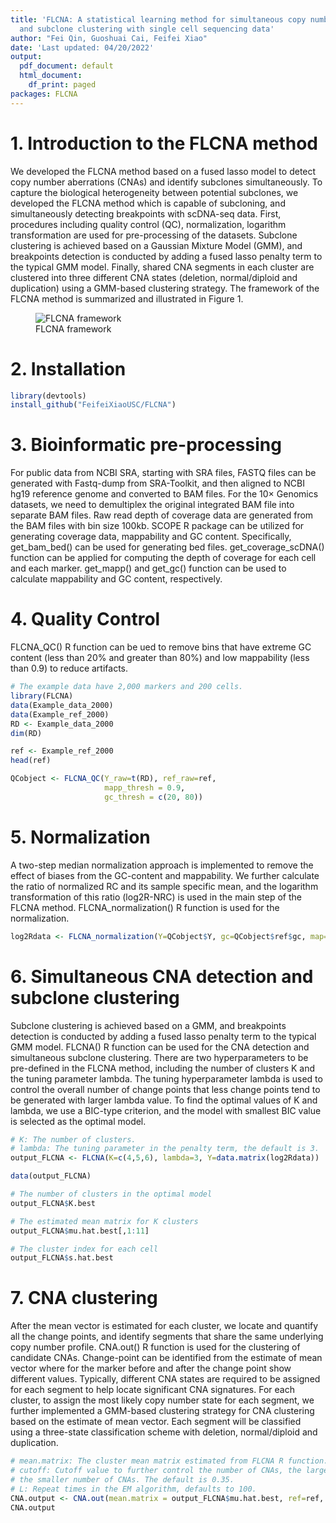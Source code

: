 ---
title: 'FLCNA: A statistical learning method for simultaneous copy number estimation
  and subclone clustering with single cell sequencing data'
author: "Fei Qin, Guoshuai Cai, Feifei Xiao"
date: 'Last updated: 04/20/2022'
output:
  pdf_document: default
  html_document:
    df_print: paged
packages: FLCNA
---

# 1. Introduction to the FLCNA method

We developed the FLCNA method based on a fused lasso model to detect copy number aberrations (CNAs) and identify subclones simultaneously. To capture the biological heterogeneity between potential subclones, we developed the FLCNA method which is capable of subcloning, and simultaneously detecting breakpoints with scDNA-seq data. First, procedures including quality control (QC), normalization, logarithm transformation are used for pre-processing of the datasets. Subclone clustering is achieved based on a Gaussian Mixture Model (GMM), and breakpoints detection is conducted by adding a fused lasso penalty term to the typical GMM model. Finally, shared CNA segments in each cluster are clustered into three different CNA states (deletion, normal/diploid and duplication) using a GMM-based clustering strategy. The framework of the FLCNA method is summarized and illustrated in Figure 1.

![FLCNA framework](E:/DB/Dropbox/Qinfei/Research/SC CNV/Code/FLCNA-package/vignettes/Figure 1.png)

# 2. Installation

```{r install-bioc, message=FALSE, warning = FALSE, eval=FALSE}
library(devtools)
install_github("FeifeiXiaoUSC/FLCNA")
```

# 3.  Bioinformatic pre-processing
For public data from NCBI SRA, starting with SRA files, FASTQ files can be generated with Fastq-dump from SRA-Toolkit, and then aligned to NCBI hg19 reference genome and converted to BAM files. For the 10× Genomics datasets, we need to demultiplex the original integrated BAM file into separate BAM files. Raw read depth of coverage data are generated from the BAM files with bin size 100kb. SCOPE R package can be utilized for generating coverage data, mappability and GC content. Specifically, get_bam_bed() can be used for generating bed files. get_coverage_scDNA() function can be applied for computing the depth of coverage for each cell and each marker. get_mapp() and get_gc() function can be used to calculate mappability and GC content, respectively. 


# 4. Quality Control

FLCNA_QC() R function can be ued to remove bins that have extreme GC content (less than 20% and greater than 80%) and low mappability (less than 0.9) to reduce artifacts.

```{r, message=FALSE, warning = FALSE}
# The example data have 2,000 markers and 200 cells.
library(FLCNA)
data(Example_data_2000)
data(Example_ref_2000)
RD <- Example_data_2000
dim(RD)
```

```{r, message=FALSE, warning = FALSE}
ref <- Example_ref_2000
head(ref)
```

```{r, message=TRUE, warning = FALSE}
QCobject <- FLCNA_QC(Y_raw=t(RD), ref_raw=ref,
                     mapp_thresh = 0.9,
                     gc_thresh = c(20, 80))
```

# 5. Normalization

A two-step median normalization approach is implemented to remove the effect of biases from the GC-content and mappability. We further calculate the ratio of normalized RC and its sample specific mean, and the logarithm transformation of this ratio (log2R-NRC) is used in the main step of the FLCNA method. FLCNA_normalization() R function is used for the normalization. 

```{r, message=TRUE, warning = FALSE}
log2Rdata <- FLCNA_normalization(Y=QCobject$Y, gc=QCobject$ref$gc, map=QCobject$ref$mapp)
```

# 6. Simultaneous CNA detection and subclone clustering

Subclone clustering is achieved based on a GMM, and breakpoints detection is conducted by adding a fused lasso penalty term to the typical GMM model. FLCNA() R function can be used for the CNA detection and simultaneous subclone clustering. There  are two hyperparameters to be pre-defined in the FLCNA method, including the number of clusters K and the tuning parameter lambda. The tuning hyperparameter lambda is used to control the overall number of change points that less change points tend to be generated with larger lambda value. To find the optimal values of K and lambda, we use a BIC-type criterion, and the model with smallest BIC value is selected as the optimal model. 

```{r, message=TRUE, warning = FALSE, eval=FALSE}
# K: The number of clusters.
# lambda: The tuning parameter in the penalty term, the default is 3.
output_FLCNA <- FLCNA(K=c(4,5,6), lambda=3, Y=data.matrix(log2Rdata))
```

```{r, message=FALSE, warning = FALSE, echo=FALSE}
data(output_FLCNA)
```

```{r, message=TRUE, warning = FALSE}
# The number of clusters in the optimal model
output_FLCNA$K.best
```

```{r, message=TRUE, warning = FALSE}
# The estimated mean matrix for K clusters
output_FLCNA$mu.hat.best[,1:11]
```

```{r, message=TRUE, warning = FALSE}
# The cluster index for each cell
output_FLCNA$s.hat.best
```

# 7. CNA clustering

After the mean vector is estimated for each cluster, we locate and quantify all the change points, and identify segments that share the same underlying copy number profile. CNA.out() R function is used for the clustering of candidate CNAs. Change-point can be identified from the estimate of mean vector where for the marker before and after the change point show different values. Typically, different CNA states are required to be assigned for each segment to help locate significant CNA signatures. For each cluster, to assign the most likely copy number state for each segment, we further implemented a GMM-based clustering strategy for CNA clustering based on the estimate of mean vector. Each segment will be classified using a three-state classification scheme with deletion, normal/diploid and duplication.  

```{r, message=FALSE, warning = FALSE}
# mean.matrix: The cluster mean matrix estimated from FLCNA R function.
# cutoff: Cutoff value to further control the number of CNAs, the larger value of cutoff, 
# the smaller number of CNAs. The default is 0.35.
# L: Repeat times in the EM algorithm, defaults to 100.
CNA.output <- CNA.out(mean.matrix = output_FLCNA$mu.hat.best, ref=ref, cutoff=0.35, L=100)
CNA.output
```

